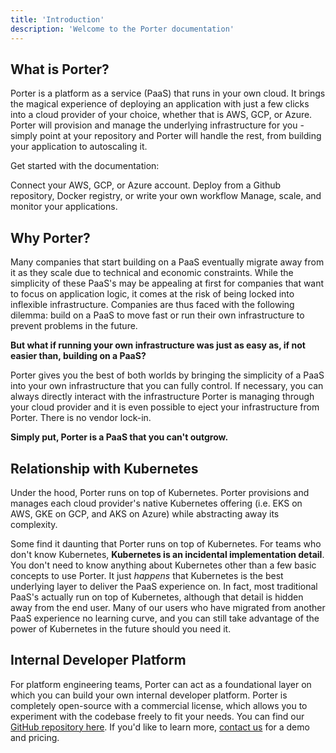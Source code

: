 ```yaml
---
title: 'Introduction'
description: 'Welcome to the Porter documentation'
---
```


## What is Porter?

Porter is a platform as a service (PaaS) that runs in your own cloud. It brings the magical experience of deploying an application with just a few clicks into a cloud provider of your choice, whether that is AWS, GCP, or Azure. Porter will provision and manage the underlying infrastructure for you - simply point at your repository and Porter will handle the rest, from building your application to autoscaling it.

Get started with the documentation:

<Card title="Provision Infrastructure" icon="play" href="/new/provision/overview">
  Connect your AWS, GCP, or Azure account.
</Card>
<Card
  title="Deploying Applications"
  icon="browser"
  href="/new/deploy/overview"
>
  Deploy from a Github repository, Docker registry, or write your own workflow
</Card>
<Card
  title="Configure Applications"
  icon="bars-progress"
  href="/new/configure/overview"
>
  Manage, scale, and monitor your applications.
</Card>

## Why Porter?

Many companies that start building on a PaaS eventually migrate away from it as they scale due to technical and economic constraints. While the simplicity of these PaaS's may be appealing at first for companies that want to focus on application logic, it comes at the risk of being locked into inflexible infrastructure. Companies are thus faced with the following dilemma: build on a PaaS to move fast or run their own infrastructure to prevent problems in the future.

**But what if running your own infrastructure was just as easy as, if not easier than, building on a PaaS?**

Porter gives you the best of both worlds by bringing the simplicity of a PaaS into your own infrastructure that you can fully control. If necessary, you can always directly interact with the infrastructure Porter is managing through your cloud provider and it is even possible to eject your infrastructure from Porter. There is no vendor lock-in.

**Simply put, Porter is a PaaS that you can't outgrow.**

## Relationship with Kubernetes

Under the hood, Porter runs on top of Kubernetes. Porter provisions and manages each cloud provider's native Kubernetes offering (i.e. EKS on AWS, GKE on GCP, and AKS on Azure) while abstracting away its complexity.

Some find it daunting that Porter runs on top of Kubernetes. For teams who don't know Kubernetes, **Kubernetes is an incidental implementation detail**. You don't need to know anything about Kubernetes other than a few basic concepts to use Porter. 
It just _happens_ that Kubernetes is the best underlying layer to deliver the PaaS experience on. In fact, most traditional PaaS's actually run on top of Kubernetes, although that detail is hidden away from the end user. Many of our users who have migrated from another PaaS experience no learning curve, and you can still take advantage of the power of Kubernetes in the future should you need it.

## Internal Developer Platform[](#internal-developer-platform 'Direct link to heading')

For platform engineering teams, Porter can act as a foundational layer on which you can build your own internal developer platform. Porter is completely open-source with a commercial license, which allows you to experiment with the codebase freely to fit your needs. You can find our [GitHub repository here](https://github.com/porter-dev/porter). If you'd like to learn more, [contact us](https://cal.com/talk-to-porter/15min) for a demo and pricing.
